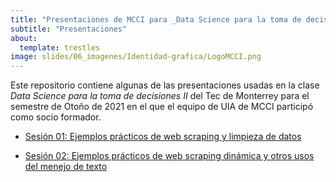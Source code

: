 ```yaml
---
title: "Presentaciones de MCCI para _Data Science para la toma de decisiones II_"
subtitle: "Presentaciones"
about:
  template: trestles
image: slides/06_imagenes/Identidad-grafica/LogoMCCI.png
---
```


Este repositorio contiene algunas de las presentaciones usadas en la clase _Data Science para la toma de decisiones II_ del Tec de Monterrey para el semestre de Otoño de 2021 en el que el equipo de UIA de MCCI participó como socio formador.


-  [Sesión 01: Ejemplos prácticos de web scraping y limpieza de datos](https://javiermtzrdz.github.io/TEC_Ciencia-de-Datos/slides/01_Scrap-y-procesamiento)

-  [Sesión 02: Ejemplos prácticos de web scraping dinámica y otros usos del menejo de texto](https://javiermtzrdz.github.io/TEC_Ciencia-de-Datos/slides/02_Scrap-dinamico-y-procesamiento)





